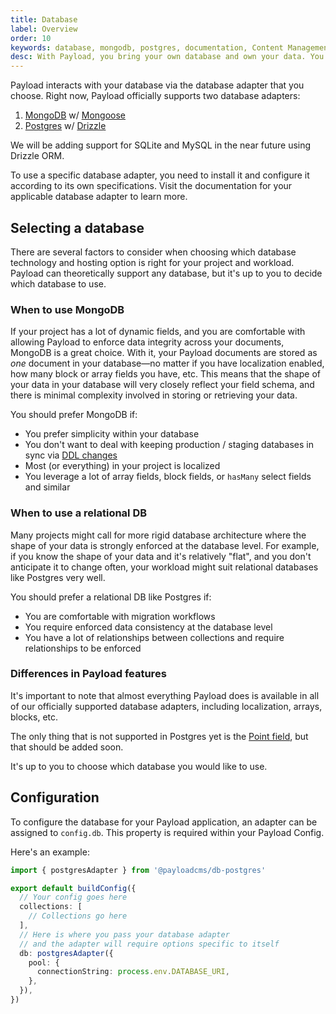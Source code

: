 ```yaml
---
title: Database
label: Overview
order: 10
keywords: database, mongodb, postgres, documentation, Content Management System, cms, headless, typescript, node, react, nextjs
desc: With Payload, you bring your own database and own your data. You have full control.
---
```


Payload interacts with your database via the database adapter that you choose. Right now, Payload officially supports two database adapters:

1. [MongoDB](/docs/database/mongodb) w/ [Mongoose](https://mongoosejs.com/)
1. [Postgres](/docs/database/postgres) w/ [Drizzle](https://drizzle.team/)

We will be adding support for SQLite and MySQL in the near future using Drizzle ORM.

To use a specific database adapter, you need to install it and configure it according to its own specifications. Visit the documentation for your applicable database adapter to learn more.

## Selecting a database

There are several factors to consider when choosing which database technology and hosting option is right for your project and workload. Payload can theoretically support any database, but it's up to you to decide which database to use.

### When to use MongoDB

If your project has a lot of dynamic fields, and you are comfortable with allowing Payload to enforce data integrity across your documents, MongoDB is a great choice. With it, your Payload documents are stored as _one_ document in your database—no matter if you have localization enabled, how many block or array fields you have, etc. This means that the shape of your data in your database will very closely reflect your field schema, and there is minimal complexity involved in storing or retrieving your data.

You should prefer MongoDB if:

- You prefer simplicity within your database
- You don't want to deal with keeping production / staging databases in sync via [DDL changes](https://en.wikipedia.org/wiki/Data_definition_language)
- Most (or everything) in your project is localized
- You leverage a lot of array fields, block fields, or `hasMany` select fields and similar

### When to use a relational DB

Many projects might call for more rigid database architecture where the shape of your data is strongly enforced at the database level. For example, if you know the shape of your data and it's relatively "flat", and you don't anticipate it to change often, your workload might suit relational databases like Postgres very well.

You should prefer a relational DB like Postgres if:

- You are comfortable with migration workflows
- You require enforced data consistency at the database level
- You have a lot of relationships between collections and require relationships to be enforced

### Differences in Payload features

It's important to note that almost everything Payload does is available in all of our officially supported database adapters, including localization, arrays, blocks, etc.

The only thing that is not supported in Postgres yet is the [Point field](/docs/fields/point), but that should be added soon.

It's up to you to choose which database you would like to use.

## Configuration

To configure the database for your Payload application, an adapter can be assigned to `config.db`. This property is required within your Payload Config.

Here's an example:

```ts
import { postgresAdapter } from '@payloadcms/db-postgres'

export default buildConfig({
  // Your config goes here
  collections: [
    // Collections go here
  ],
  // Here is where you pass your database adapter
  // and the adapter will require options specific to itself
  db: postgresAdapter({
    pool: {
      connectionString: process.env.DATABASE_URI,
    },
  }),
})
```
